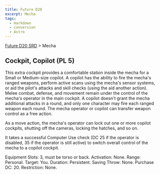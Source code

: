 ```yaml
---
title: Future D20
excerpt: Mecha
tags:
  - markdown
  - conversion
  - Astro
---
```






[Future D20 SRD]( / ) > Mecha




## Cockpit, Copilot (PL 5)


This extra cockpit provides a comfortable station inside the mecha for a Small or Medium-size copilot. A copilot has the ability to fire the mecha's ranged weapons, perform active scans using the mecha's sensor systems, or aid the pilot's attacks and skill checks (using the aid another action). Melee combat, defense, and movement remain under the control of the mecha's operator in the main cockpit. A copilot doesn't grant the mecha additional attacks in a round, and only one character may fire each ranged weapon each round. The mecha operator or copilot can transfer weapon control as a free action.


As a move action, the mecha's operator can lock out one or more copilot cockpits, shutting off the cameras, locking the hatches, and so on.


It takes a successful Computer Use check (DC 25 if the operator is disabled, 35 if the operator is still active) to switch overall control of the mecha to a copilot cockpit.



Equipment Slots: 3, must be torso or back.
Activation: None.
Range: Personal.
Target: You.
Duration: Persistent.
Saving Throw: None.
Purchase DC: 20.
Restriction: None.



